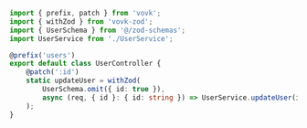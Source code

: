 ```ts
import { prefix, patch } from 'vovk';
import { withZod } from 'vovk-zod';
import { UserSchema } from '@/zod-schemas';
import UserService from './UserService';

@prefix('users')
export default class UserController {
    @patch(':id')
    static updateUser = withZod(
        UserSchema.omit({ id: true }), 
        async (req, { id }: { id: string }) => UserService.updateUser(id, await req.json())
    );
}
```